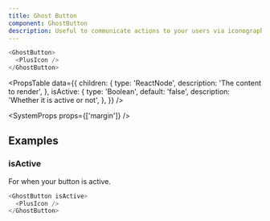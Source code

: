 ```yaml
---
title: Ghost Button
component: GhostButton
description: Useful to communicate actions to your users via iconography.
---
```


```js live
<GhostButton>
  <PlusIcon />
</GhostButton>
```

<PropsTable
  data={{
    children: {
      type: 'ReactNode',
      description: 'The content to render',
    },
    isActive: {
      type: 'Boolean',
      default: 'false',
      description: 'Whether it is active or not',
    },
  }}
/>

<SystemProps props={['margin']} />

## Examples

### isActive

For when your button is active.

```js live
<GhostButton isActive>
  <PlusIcon />
</GhostButton>
```
